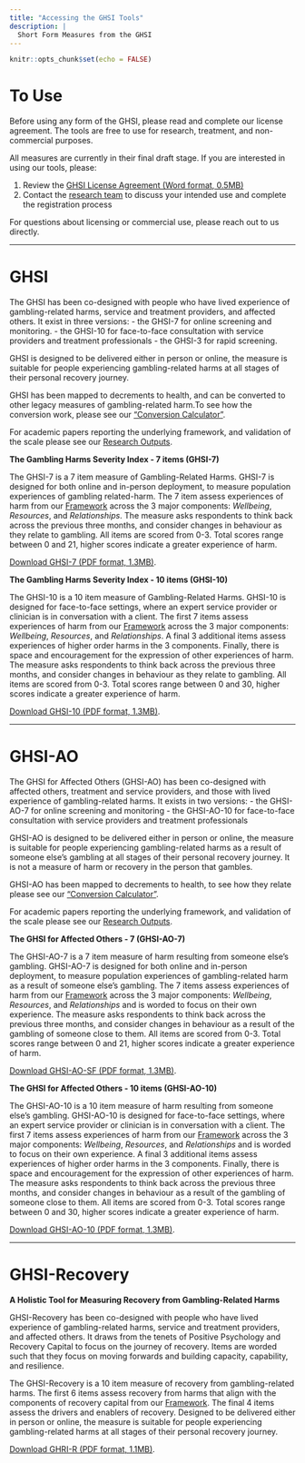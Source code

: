 ```yaml
---
title: "Accessing the GHSI Tools"
description: |
  Short Form Measures from the GHSI
---
```


```r
knitr::opts_chunk$set(echo = FALSE)
```

# To Use
Before using any form of the GHSI, please read and complete our license agreement. The tools are free to use for research, treatment, and non-commercial purposes.

All measures are currently in their final draft stage. If you are interested in using our tools, please:

1. Review the [GHSI License Agreement (Word format, 0.5MB)](files/GHSI_License.docx)
2. Contact the [research team](mailto:ryan.statton@plymouth.ac.uk,james.close@plymouth.ac.uk?subject=GHSI%20Inquiry) to discuss your intended use and complete the registration process

For questions about licensing or commercial use, please reach out to us directly.

---

# GHSI

The GHSI has been co-designed with people who have lived experience of gambling-related harms, service and treatment providers, and affected others. It exist in three versions: 
- the GHSI-7 for online screening and monitoring. 
- the GHSI-10 for face-to-face consultation with service providers and treatment professionals
- the GHSI-3 for rapid screening. 

GHSI is designed to be delivered either in person or online, the measure is suitable for people experiencing gambling-related harms at all stages of their personal recovery journey.

GHSI has been mapped to decrements to health, and can be converted to other legacy measures of gambling-related harm.To see how the conversion work, please see our [“Conversion Calculator”](converter.html).

For academic papers reporting the underlying framework, and validation of the scale please see our [Research Outputs](papers.html). 


**The Gambling Harms Severity Index - 7 items (GHSI-7)**

The GHSI-7 is a 7 item measure of Gambling-Related Harms. GHSI-7 is designed for both online and in-person deployment, to measure population experiences of gambling related-harm. The 7 item assess experiences of harm from our [Framework](framework.html) across the 3 major components: *Wellbeing*, *Resources*, and *Relationships*. The measure asks respondents to think back across the previous three months, and consider changes in behaviour as they relate to gambling. All items are scored from 0-3. Total scores range between 0 and 21, higher scores indicate a greater experience of harm.


[Download GHSI-7 (PDF format, 1.3MB)](files/GHSI-7.pdf). 


**The Gambling Harms Severity Index - 10 items (GHSI-10)**

The GHSI-10 is a 10 item measure of Gambling-Related Harms. GHSI-10 is designed for face-to-face settings, where an expert service provider or clinician is in conversation with a client. The first 7 items assess experiences of harm from our [Framework](framework.html) across the 3 major components: *Wellbeing*, *Resources*, and *Relationships*. A final 3 additional items assess experiences of higher order harms in the 3 components. Finally, there is space and encouragement for the expression of other experiences of harm. The measure asks respondents to think back across the previous three months, and consider changes in behaviour as they relate to gambling. All items are scored from 0-3. Total scores range between 0 and 30, higher scores indicate a greater experience of harm.


[Download GHSI-10 (PDF format, 1.3MB)](files/GHSI-10.pdf). 


---

# GHSI-AO

The GHSI for Affected Others (GHSI-AO) has been co-designed with affected others, treatment and service providers, and those with lived experience of gambling-related harms. It exists in two versions:
- the GHSI-AO-7 for online screening and monitoring
- the GHSI-AO-10 for face-to-face consultation with service providers and treatment professionals

GHSI-AO is designed to be delivered either in person or online, the measure is suitable for people experiencing gambling-related harms as a result of someone else's gambling at all stages of their personal recovery journey. It is not a measure of harm or recovery in the person that gambles. 

GHSI-AO has been mapped to decrements to health, to see how they relate please see our [“Conversion Calculator”](converter.html). 

For academic papers reporting the underlying framework, and validation of the scale please see our [Research Outputs](papers.html). 


**The GHSI for Affected Others - 7 (GHSI-AO-7)**

The GHSI-AO-7 is a 7 item measure of harm resulting from someone else's gambling. GHSI-AO-7 is designed for both online and in-person deployment, to measure population experiences of gambling-related harm as a result of someone else's gambling. The 7 items assess experiences of harm from our [Framework](framework.html) across the 3 major components: *Wellbeing*, *Resources*, and *Relationships* and is worded to focus on their own experience. The measure asks respondents to think back across the previous three months, and consider changes in behaviour as a result of the gambling of someone close to them. All items are scored from 0-3. Total scores range between 0 and 21, higher scores indicate a greater experience of harm.


[Download GHSI-AO-SF (PDF format, 1.3MB)](files/GHSI-AO-7.pdf). 

**The GHSI for Affected Others - 10 items (GHSI-AO-10)**

The GHSI-AO-10 is a 10 item measure of harm resulting from someone else's gambling. GHSI-AO-10 is designed for face-to-face settings, where an expert service provider or clinician is in conversation with a client. The first 7 items assess experiences of harm from our [Framework](framework.html) across the 3 major components: *Wellbeing*, *Resources*, and *Relationships* and is worded to focus on their own experience. A final 3 additional items assess experiences of higher order harms in the 3 components. Finally, there is space and encouragement for the expression of other experiences of harm. The measure asks respondents to think back across the previous three months, and consider changes in behaviour as a result of the gambling of someone close to them. All items are scored from 0-3. Total scores range between 0 and 30, higher scores indicate a greater experience of harm.



[Download GHSI-AO-10 (PDF format, 1.3MB)](GHSI-AO-10.pdf). 
 
---

# GHSI-Recovery
**A Holistic Tool for Measuring Recovery from Gambling-Related Harms**

GHSI-Recovery has been co-designed with people who have lived experience of gambling-related harms, service and treatment providers, and affected others. It draws from the tenets of Positive Psychology and Recovery Capital to focus on the journey of recovery. Items are worded such that they focus on moving forwards and building capacity, capability, and resilience. 

The GHSI-Recovery is a 10 item measure of recovery from gambling-related harms. The first 6 items assess recovery from harms that align with the components of recovery capital from our [Framework](framework.html). The final 4 items assess the drivers and enablers of recovery. Designed to be delivered either in person or online, the measure is suitable for people experiencing gambling-related harms at all stages of their personal recovery journey. 

[Download GHRI-R (PDF format, 1.1MB)](files/GHSI-Recovery.pdf). 

